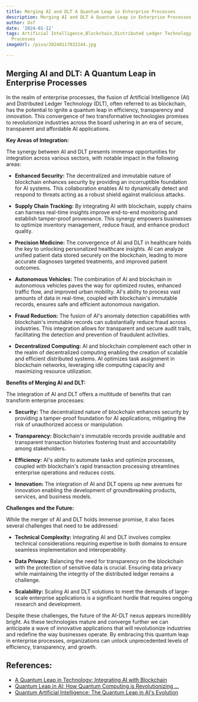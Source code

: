 ```yaml
---
title: Merging AI and DLT A Quantum Leap in Enterprise Processes
description: Merging AI and DLT A Quantum Leap in Enterprise Processes
author: Usf
date: '2024-01-12'
tags: Artificial Intelligence,Blockchain,Distributed Ledger Technology,Quantum Computing,Enterprise
  Processes
imageUrl: /pixa/20240117032244.jpg

---
```

## Merging AI  and DLT: A  Quantum Leap in Enterprise Processes

In the realm of enterprise processes, the  fusion of Artificial Intelligence (AI) and Distributed  Ledger  Technology  (DLT), often referred to as blockchain,  has the potential to ignite a quantum leap  in efficiency,  transparency and innovation. This convergence  of two transformative technologies promises to revolutionize industries across  the board ushering in an era of secure,  transparent and affordable AI applications.

**Key Areas of Integration:**

The synergy between AI  and DLT presents immense opportunities for integration across various sectors, with notable impact in the  following areas:

* **Enhanced Security:** The decentralized and immutable nature  of blockchain enhances security by providing an incorruptible foundation for AI systems. This collaboration enables AI to dynamically detect  and respond to threats acting as  a robust shield against malicious attacks.

* **Supply Chain Tracking:** By integrating AI with blockchain, supply chains can harness real-time insights improve end-to-end monitoring and establish tamper-proof provenance. This synergy empowers businesses to optimize inventory management, reduce  fraud,  and enhance product quality.

* **Precision Medicine:** The convergence of  AI and DLT in healthcare holds the  key  to unlocking personalized healthcare insights. AI can analyze  unified patient data stored securely on the blockchain, leading to  more accurate diagnoses targeted treatments, and improved patient outcomes.

* **Autonomous Vehicles:** The combination of AI and blockchain in autonomous vehicles paves the way for optimized routes, enhanced traffic flow, and  improved urban mobility. AI's ability to process  vast amounts of data in real-time, coupled with blockchain's immutable records, ensures  safe and efficient autonomous navigation.

* **Fraud Reduction:** The  fusion of  AI's anomaly detection capabilities with blockchain's immutable records can substantially reduce fraud across  industries. This integration  allows for transparent and secure audit trails, facilitating the detection and prevention of fraudulent activities.

* **Decentralized Computing:** AI and blockchain complement each other in the  realm  of decentralized computing enabling the creation of scalable and efficient distributed systems. AI optimizes task assignment in blockchain networks,  leveraging idle  computing capacity and maximizing resource  utilization.

**Benefits of Merging AI and DLT:**

The integration of AI and DLT offers a multitude of benefits that can transform enterprise processes:

* **Security:** The decentralized nature of blockchain enhances security by providing a tamper-proof foundation for AI applications, mitigating the risk of unauthorized access  or manipulation.

*  **Transparency:** Blockchain's immutable records provide auditable  and transparent transaction histories  fostering trust and accountability among stakeholders.

* **Efficiency:** AI's ability to automate tasks and optimize processes, coupled with blockchain's rapid transaction processing streamlines enterprise operations  and reduces costs.

* **Innovation:** The integration of AI and DLT opens up new avenues for innovation enabling the development of groundbreaking products,  services,  and  business models.

**Challenges and the Future:**

While the merger of AI and DLT holds  immense promise, it  also faces several challenges  that need to be addressed:

* **Technical Complexity:** Integrating AI and DLT involves complex technical considerations requiring expertise in  both domains to ensure seamless implementation and interoperability.

* **Data Privacy:** Balancing the need for transparency on the blockchain with the protection of sensitive data is crucial. Ensuring data privacy while maintaining the integrity of  the distributed ledger remains a challenge.

*  **Scalability:** Scaling AI and DLT solutions to meet the demands of  large-scale enterprise applications  is a significant hurdle that requires  ongoing research and development.

Despite these challenges, the future of the AI-DLT nexus appears incredibly bright. As these technologies mature and converge  further we  can anticipate  a wave of innovative applications that will revolutionize industries and  redefine the way businesses operate. By embracing this quantum leap  in enterprise processes, organizations can unlock unprecedented levels of efficiency, transparency, and growth.

## References:
- [A Quantum Leap in Technology: Integrating AI with Blockchain](https://www.linkedin.com/pulse/quantum-leap-technology-integrating-ai-blockchain-tyson-faulkner)
- [Quantum Leap in AI: How Quantum Computing is Revolutionizing ...](https://medium.com/@stansotirov-ai/quantum-leap-in-ai-how-quantum-computing-is-revolutionizing-artificial-intelligence-fe652df51fc2)
- [Quantum Artificial Intelligence: The Quantum Leap in AI's Evolution](https://www.neilsahota.com/quantum-artificial-intelligence-the-quantum-leap-in-ais-evolution/)
